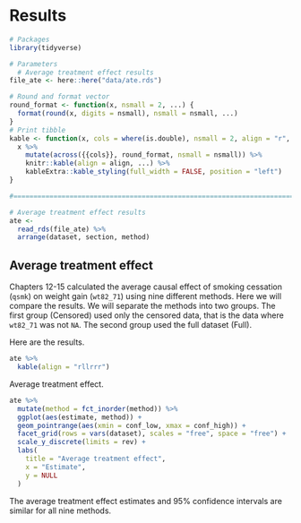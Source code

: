 
# Results {-}

```r
# Packages
library(tidyverse)

# Parameters
  # Average treatment effect results
file_ate <- here::here("data/ate.rds")

# Round and format vector
round_format <- function(x, nsmall = 2, ...) {
  format(round(x, digits = nsmall), nsmall = nsmall, ...)
}
# Print tibble
kable <- function(x, cols = where(is.double), nsmall = 2, align = "r", ...) {
  x %>%
    mutate(across({{cols}}, round_format, nsmall = nsmall)) %>%
    knitr::kable(align = align, ...) %>% 
    kableExtra::kable_styling(full_width = FALSE, position = "left")
}

#===============================================================================

# Average treatment effect results
ate <- 
  read_rds(file_ate) %>% 
  arrange(dataset, section, method)
```

## Average treatment effect {-}

Chapters 12-15 calculated the average causal effect of smoking cessation (`qsmk`) on weight gain (`wt82_71`) using nine different methods. Here we will compare the results. We will separate the methods into two groups. The first group (Censored) used only the censored data, that is the data where `wt82_71` was not `NA`. The second group used the full dataset (Full).

Here are the results.

```r
ate %>% 
  kable(align = "rllrrr")
```

Average treatment effect.

```r
ate %>% 
  mutate(method = fct_inorder(method)) %>% 
  ggplot(aes(estimate, method)) +
  geom_pointrange(aes(xmin = conf_low, xmax = conf_high)) +
  facet_grid(rows = vars(dataset), scales = "free", space = "free") +
  scale_y_discrete(limits = rev) +
  labs(
    title = "Average treatment effect",
    x = "Estimate",
    y = NULL
  )
```

The average treatment effect estimates and 95% confidence intervals are similar for all nine methods.
